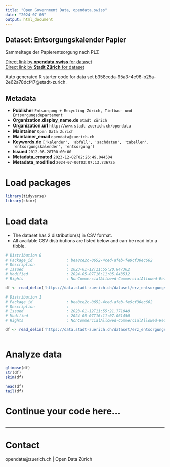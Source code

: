 ```yaml
---
title: "Open Government Data, opendata.swiss"
date: "2024-07-06"
output: html_document
---
```


## Dataset: Entsorgungskalender Papier

Sammeltage der Papierentsorgung nach PLZ

[Direct link by **opendata.swiss** for dataset](https://opendata.swiss/de/dataset/entsorgungskalender-papier2)<br>
[Direct link by **Stadt Zürich** for dataset](https://data.stadt-zuerich.ch/dataset/erz_entsorgungskalender_papier)

Auto generated R starter code for data set b358ccda-95a3-4e96-b25a-2e62a78dcf47@stadt-zurich.

## Metadata

- **Publisher** `Entsorgung + Recycling Zürich, Tiefbau- und Entsorgungsdepartement`
- **Organization.display_name.de** `Stadt Zürich`
- **Organization.url** `http://www.stadt-zuerich.ch/opendata`
- **Maintainer** `Open Data Zürich`
- **Maintainer_email** `opendata@zuerich.ch`
- **Keywords.de** `['kalender', 'abfall', 'sachdaten', 'tabellen', 'entsorgungskalender', 'entsorgung']`
- **Issued** `2012-06-28T00:00:00`
- **Metadata_created** `2023-12-02T02:26:49.044504`
- **Metadata_modified** `2024-07-06T03:07:13.736725`


# Load packages

```r

library(tidyverse)
library(skimr)

```

# Load data

-   The dataset has 2 distribution(s) in CSV format.
-   All available CSV distributions are listed below and can be read into a tibble.

```r

# Distribution 0
# Package_id               : bea8ce2c-0652-4ced-afeb-fe9cf30ec662
# Description              : 
# Issued                   : 2023-01-12T11:55:20.847302
# Modified                 : 2024-05-07T16:11:05.843532
# Rights                   : NonCommercialAllowed-CommercialAllowed-ReferenceNotRequired

df <- read_delim('https://data.stadt-zuerich.ch/dataset/erz_entsorgungskalender_papier/download/entsorgungskalender_papier_2023.csv')

# Distribution 1
# Package_id               : bea8ce2c-0652-4ced-afeb-fe9cf30ec662
# Description              : 
# Issued                   : 2023-01-12T11:55:21.771048
# Modified                 : 2024-05-07T16:11:07.061450
# Rights                   : NonCommercialAllowed-CommercialAllowed-ReferenceNotRequired

df <- read_delim('https://data.stadt-zuerich.ch/dataset/erz_entsorgungskalender_papier/download/entsorgungskalender_papier_2024.csv')



```

# Analyze data

```r

glimpse(df)
str(df)
skim(df)

head(df)
tail(df)

```

# Continue your code here...

```r

```

------------------------------------------------------------------------

# Contact

opendata@zuerich.ch | Open Data Zürich

